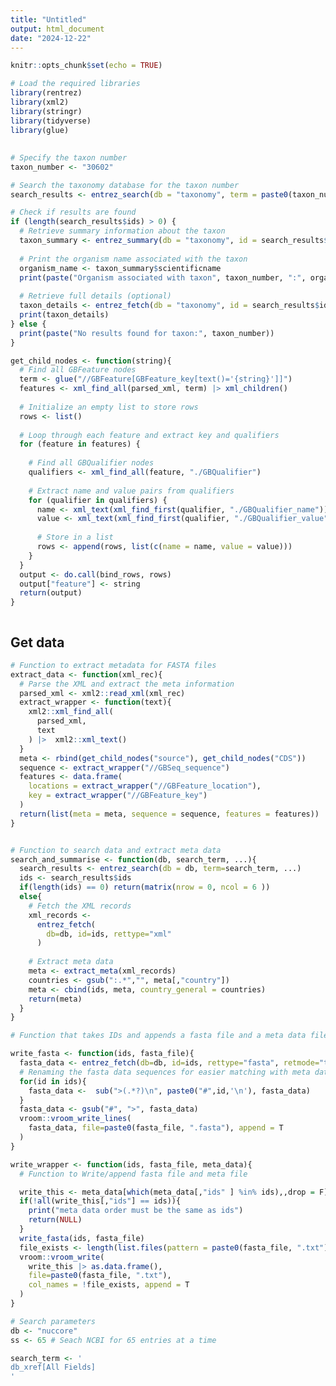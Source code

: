 ```yaml
---
title: "Untitled"
output: html_document
date: "2024-12-22"
---
```


```r
knitr::opts_chunk$set(echo = TRUE)
```
```r

# Load the required libraries
library(rentrez)
library(xml2)
library(stringr)
library(tidyverse)
library(glue)

```

##

```r
# Specify the taxon number
taxon_number <- "30602"

# Search the taxonomy database for the taxon number
search_results <- entrez_search(db = "taxonomy", term = paste0(taxon_number, "[uid]"))

# Check if results are found
if (length(search_results$ids) > 0) {
  # Retrieve summary information about the taxon
  taxon_summary <- entrez_summary(db = "taxonomy", id = search_results$ids[[1]])
  
  # Print the organism name associated with the taxon
  organism_name <- taxon_summary$scientificname
  print(paste("Organism associated with taxon", taxon_number, ":", organism_name))
  
  # Retrieve full details (optional)
  taxon_details <- entrez_fetch(db = "taxonomy", id = search_results$ids[[1]], rettype = "xml")
  print(taxon_details)
} else {
  print(paste("No results found for taxon:", taxon_number))
}
```

```r


get_child_nodes <- function(string){
  # Find all GBFeature nodes
  term <- glue("//GBFeature[GBFeature_key[text()='{string}']]")
  features <- xml_find_all(parsed_xml, term) |> xml_children()
  
  # Initialize an empty list to store rows
  rows <- list()
  
  # Loop through each feature and extract key and qualifiers
  for (feature in features) {
    
    # Find all GBQualifier nodes
    qualifiers <- xml_find_all(feature, "./GBQualifier")
    
    # Extract name and value pairs from qualifiers
    for (qualifier in qualifiers) {
      name <- xml_text(xml_find_first(qualifier, "./GBQualifier_name"))
      value <- xml_text(xml_find_first(qualifier, "./GBQualifier_value"))
      
      # Store in a list
      rows <- append(rows, list(c(name = name, value = value)))
    }
  }
  output <- do.call(bind_rows, rows)
  output["feature"] <- string
  return(output)
}



```

## Get data

```r

# Function to extract metadata for FASTA files
extract_data <- function(xml_rec){
  # Parse the XML and extract the meta information
  parsed_xml <- xml2::read_xml(xml_rec)
  extract_wrapper <- function(text){
    xml2::xml_find_all(
      parsed_xml,
      text
    ) |>  xml2::xml_text()
  }
  meta <- rbind(get_child_nodes("source"), get_child_nodes("CDS"))
  sequence <- extract_wrapper("//GBSeq_sequence")
  features <- data.frame(
    locations = extract_wrapper("//GBFeature_location"),
    key = extract_wrapper("//GBFeature_key")
  )
  return(list(meta = meta, sequence = sequence, features = features))
}


# Function to search data and extract meta data
search_and_summarise <- function(db, search_term, ...){
  search_results <- entrez_search(db = db, term=search_term, ...)
  ids <- search_results$ids
  if(length(ids) == 0) return(matrix(nrow = 0, ncol = 6 ))
  else{
    # Fetch the XML records
    xml_records <- 
      entrez_fetch(
        db=db, id=ids, rettype="xml"
      )
    
    # Extract meta data
    meta <- extract_meta(xml_records)
    countries <- gsub(":.*","", meta[,"country"])
    meta <- cbind(ids, meta, country_general = countries)
    return(meta)
  }
}

```

```r

# Function that takes IDs and appends a fasta file and a meta data file

write_fasta <- function(ids, fasta_file){
  fasta_data <- entrez_fetch(db=db, id=ids, rettype="fasta", retmode="text")
  # Renaming the fasta data sequences for easier matching with meta data later
  for(id in ids){
    fasta_data <-  sub(">(.*?)\n", paste0("#",id,'\n'), fasta_data) 
  }
  fasta_data <- gsub("#", ">", fasta_data)
  vroom::vroom_write_lines(
    fasta_data, file=paste0(fasta_file, ".fasta"), append = T
  )
}

write_wrapper <- function(ids, fasta_file, meta_data){
  # Function to Write/append fasta file and meta file

  write_this <- meta_data[which(meta_data[,"ids" ] %in% ids),,drop = F]
  if(!all(write_this[,"ids"] == ids)){
    print("meta data order must be the same as ids")
    return(NULL)
  }
  write_fasta(ids, fasta_file)
  file_exists <- length(list.files(pattern = paste0(fasta_file, ".txt"))) > 0
  vroom::vroom_write(
    write_this |> as.data.frame(), 
    file=paste0(fasta_file, ".txt"), 
    col_names = !file_exists, append = T 
  )
}

```

```r

# Search parameters
db <- "nuccore"
ss <- 65 # Seach NCBI for 65 entries at a time

search_term <- '
db_xref[All Fields]
'

```
